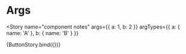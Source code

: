 
<Meta title="Button" />

# Args


<Story
  name="component notes"
  args={{ a: 1, b: 2 }}
  argTypes={{ a: { name: 'A' }, b: { name: 'B' } }}
>
  {ButtonStory.bind({})}
</Story>
